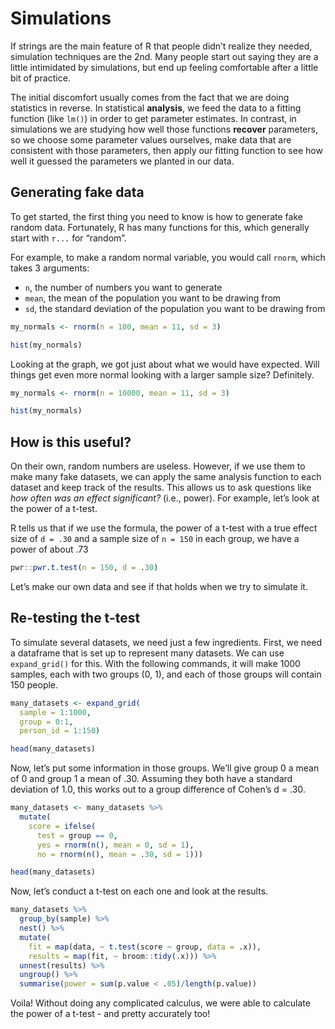 # Simulations

If strings are the main feature of R that people didn't realize they needed, simulation techniques are the 2nd. Many people start out saying they are a little intimidated by simulations, but end up feeling comfortable after a little bit of practice.

The initial discomfort usually comes from the fact that we are doing statistics in reverse. In statistical **analysis**, we feed the data to a fitting function (like `lm()`) in order to get parameter estimates. In contrast, in simulations we are studying how well those functions **recover** parameters, so we choose some parameter values ourselves, make data that are consistent with those parameters, then apply our fitting function to see how well it guessed the parameters we planted in our data. 

## Generating fake data

To get started, the first thing you need to know is how to generate fake random data. Fortunately, R has many functions for this, which generally start with `r...` for "random".

For example, to make a random normal variable, you would call `rnorm`, which takes 3 arguments:

- `n`, the number of numbers you want to generate
- `mean`, the mean of the population you want to be drawing from
- `sd`, the standard deviation of the population you want to be drawing from

```r
my_normals <- rnorm(n = 100, mean = 11, sd = 3)

hist(my_normals)
```
Looking at the graph, we got just about what we would have expected. Will things get even more normal looking with a larger sample size? Definitely.

```r
my_normals <- rnorm(n = 10000, mean = 11, sd = 3)

hist(my_normals)
```

## How is this useful?

On their own, random numbers are useless. However, if we use them to make many fake datasets, we can apply the same analysis function to each dataset and keep track of the results. This allows us to ask questions like *how often was an effect significant?* (i.e., power). For example, let's look at the power of a t-test.

R tells us that if we use the formula, the power of a t-test with a true effect size of `d = .30` and a sample size of `n = 150` in each group, we have a power of about .73

```r
pwr::pwr.t.test(n = 150, d = .30)
```
Let's make our own data and see if that holds when we try to simulate it.

## Re-testing the t-test

To simulate several datasets, we need just a few ingredients. First, we need a dataframe that is set up to represent many datasets. We can use `expand_grid()` for this. With the following commands, it will make 1000 samples, each with two groups (0, 1), and each of those groups will contain 150 people.

```r
many_datasets <- expand_grid(
  sample = 1:1000, 
  group = 0:1, 
  person_id = 1:150)

head(many_datasets)
```

Now, let's put some information in those groups. We'll give group 0 a mean of 0 and group 1 a mean of .30. Assuming they both have a standard deviation of 1.0, this works out to a group difference of Cohen's d = .30.

```r
many_datasets <- many_datasets %>% 
  mutate(
    score = ifelse(
      test = group == 0,
      yes = rnorm(n(), mean = 0, sd = 1),
      no = rnorm(n(), mean = .30, sd = 1)))

head(many_datasets)
```

Now, let's conduct a t-test on each one and look at the results.

```r
many_datasets %>%
  group_by(sample) %>% 
  nest() %>% 
  mutate(
    fit = map(data, ~ t.test(score ~ group, data = .x)),
    results = map(fit, ~ broom::tidy(.x))) %>% 
  unnest(results) %>% 
  ungroup() %>% 
  summarise(power = sum(p.value < .05)/length(p.value))
```

Voila! Without doing any complicated calculus, we were able to calculate the power of a t-test - and pretty accurately too!


















